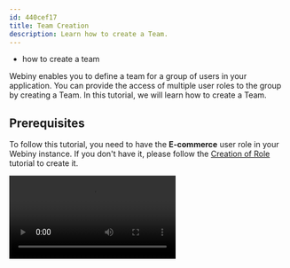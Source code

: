 ```yaml
---
id: 440cef17
title: Team Creation
description: Learn how to create a Team.
---
```



<Alert type="success" title="WHAT YOU'LL LEARN">

- how to create a team

</Alert>

Webiny enables you to define a team for a group of users in your application. You can provide the access of multiple user roles to the group by creating a Team. In this tutorial, we will learn how to create a Team.

## Prerequisites

To follow this tutorial, you need to have the **E-commerce** user role in your Webiny instance. If you don't have it, please follow the [Creation of Role](/docs/{version}/user-guides/security/essentials/role-creation) tutorial to create it.

<Video src={teamCreationVideo} controls={true}/>

1. From the **Side Menu**, click **Settings** > **ACCESS MANAGEMENT** > **Teams**.

2. Click **+ NEW TEAM**.

   ✔️ The form to create a new team opens.

3. In the **Name** textbox, type **E-commerce L2 Managers**.

4. In the **Slug** textbox, type **e-commerce-l2-managers**.

5. In the **Description** textbox, type **Team of level-2 E-Commerce Managers**.

6. In the **Roles** dropdown, select **E-Commerce**.

    **Note**: You can select multiple roles in the **Roles** dropdown.

7. Click **SAVE TEAM**
    
    ✔️ The message "Team saved successfully!" displays.